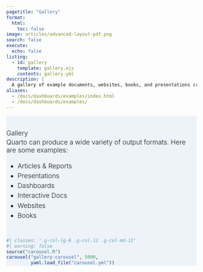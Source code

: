 ```yaml
---
pagetitle: "Gallery"
format:
  html:
    toc: false
image: articles/advanced-layout-pdf.png
search: false
execute:
  echo: false
listing:
  - id: gallery
    template: gallery.ejs
    contents: gallery.yml
description: |
  A gallery of example documents, websites, books, and presentations created with Quarto.
aliases:
  - /docs/dashboards/examples/index.html
  - /docs/dashboards/examples/
---
```


::: {#hero-banner .column-screen}
::: {.grid .column-page}
::: {.headline .g-col-lg-6 .g-col-12 .g-col-md-12}
::: h1
Gallery
:::

Quarto can produce a wide variety of output formats. Here are some examples:

-   [Articles & Reports](#articles-reports)
-   [Presentations](#presentations)
-   [Dashboards](#dashboards)
-   [Interactive Docs](#interactive-docs)
-   [Websites](#websites)
-   [Books](#books)
:::

```r
#| classes: '.g-col-lg-6 .g-col-12 .g-col-md-12'
#| warning: false
source("carousel.R")
carousel("gallery-carousel", 5000, 
         yaml.load_file("carousel.yml"))
```
:::
:::

::: {#gallery .column-page}
:::

```{=html}
<style>

#hero-banner {
  padding-top: 35px;
  background-color: rgb(237,243,249);
}

#quarto-content main { 
  margin-top: 0;
  padding-top: 0;
}

html {
  scroll-behavior: smooth;
}

.headline {
  font-size: 1.25em;
  font-weight: 300;
  padding-bottom: 1em;
}

.headline p {
  margin: 0;
  padding-bottom: 0.2rem;
}

.headline a {
  text-decoration: none;
}

.headline ul li {
  margin-bottom: 0.3em;
}

.carousel.card {
  padding-top: 2em;
}

.carousel img {
  width: 70%;
  margin-bottom: 110px;
}

.carousel-control-prev-icon, .carousel-control-next-icon {
  margin-bottom: 110px;
}

.carousel-caption {
  padding-top: 1em;
}

.touch {
  
}
</style>
```
